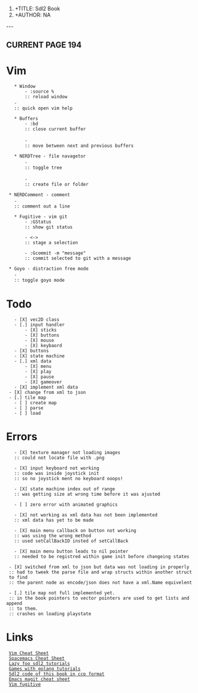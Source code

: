 #+TITLE: Sdl2 Book
#+AUTHOR: NA
---

== CURRENT PAGE 194 ==

= Vim =
	* Window
		- :source %
		:: reload window
    - <F1>
    :: quick open vim help

	* Buffers
		- :bd
		:: close current buffer

		- <LShift-left/right>
		:: move between next and previous buffers

	* NERDTree - file navagetor
		- <F2>
		:: toggle tree

		- <m>
		:: create file or folder

  * NERDComment - comment
    - <Space-c-c>
    :: comment out a line

	* Fugitive - vim git
		- :GStatus
		:: show git status

		- <->
		:: stage a selection

		- :Gcommit -m "message"
		:: commit selected to git with a message

  * Goyo - distraction free mode
    - <Space-g>
    :: toggle goyo mode

= Todo =
	- [X] vec2D class
	- [.] input handler
		- [X] sticks
		- [X] buttons
		- [X] mouse
		- [X] keybaord
	- [X] buttons
	- [X] state machine
	- [.] xml data
		- [X] menu
		- [X] play
		- [X] pause
		- [X] gameover
	- [X] implement xml data
  - [X] change from xml to json
  - [.] tile map
    - [ ] create map
    - [ ] parse
    - [ ] load

= Errors =
	- [X] texture manager not loading images
	:: could not locate file with .png

	- [X] input keyboard not working
	:: code was inside joystick init
	:: so no joystick ment no keyboard ooops!

	- [X] state machine index out of range
	:: was getting size at wrong time before it was ajusted

	- [ ] zero error with animated graphics

	- [X] not working as xml data has not been implemented
	:: xml data has yet to be made

	- [X] main menu callback on button not working
	:: was using the wrong method
	:: used setCallBackID insted of setCallBack

	- [X] main menu button leads to nil pointer
	:: needed to be registred within game init before changeing states

  - [X] switched from xml to json but data was not loading in properly
  :: had to tweek the parse file and wrap structs within another struct to find
  :: the parent node as encode/json does not have a xml.Name equivelent

  - [.] tile map not full implemented yet.
  :: in the book pointers to vector pointers are used to get lists and append
  :: to them.
  :: crashes on loading playstate

= Links =
  [[https://vim.rtorr.com|Vim Cheat Sheet]]
  [["https://gist.github.com/robphoenix/9e4db767ab5c912fb558"|Spacemacs Cheat Sheet]]
  [[http://lazyfoo.net/tutorials/SDL/index.php|Lazy foo sdl2 tutorials]]
  [[http://lazyfoo.net/tutorials/SDL/index.php|Games with golang tutorials]]
  [[https://github.com/Shashank9830/SDL-Game-Project|Sdl2 code of this book in ccp format]]
  [[http://ergoemacs.org/emacs/emacs_magit-mode_tutorial.html|Emacs magit cheat sheet]]
  [[http://vimcasts.org/episodes/fugitive-vim---a-complement-to-command-line-git/|Vim fugitive]]
